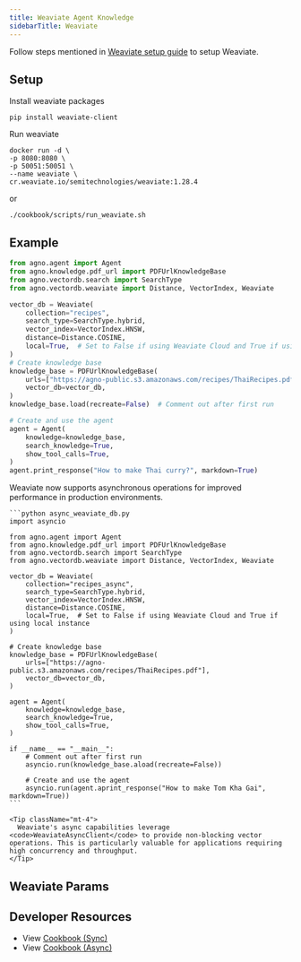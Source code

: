 ```yaml
---
title: Weaviate Agent Knowledge
sidebarTitle: Weaviate
---
```


Follow steps mentioned in [Weaviate setup guide](https://weaviate.io/developers/weaviate/quickstart) to setup Weaviate.

## Setup

Install weaviate packages

```shell
pip install weaviate-client
```

Run weaviate

```shell
docker run -d \
-p 8080:8080 \
-p 50051:50051 \
--name weaviate \
cr.weaviate.io/semitechnologies/weaviate:1.28.4 
```

or 

```shell
./cookbook/scripts/run_weaviate.sh
```

## Example

```python agent_with_knowledge.py
from agno.agent import Agent
from agno.knowledge.pdf_url import PDFUrlKnowledgeBase
from agno.vectordb.search import SearchType
from agno.vectordb.weaviate import Distance, VectorIndex, Weaviate

vector_db = Weaviate(
    collection="recipes",
    search_type=SearchType.hybrid,
    vector_index=VectorIndex.HNSW,
    distance=Distance.COSINE,
    local=True,  # Set to False if using Weaviate Cloud and True if using local instance
)
# Create knowledge base
knowledge_base = PDFUrlKnowledgeBase(
    urls=["https://agno-public.s3.amazonaws.com/recipes/ThaiRecipes.pdf"],
    vector_db=vector_db,
)
knowledge_base.load(recreate=False)  # Comment out after first run

# Create and use the agent
agent = Agent(
    knowledge=knowledge_base,
    search_knowledge=True,
    show_tool_calls=True,
)
agent.print_response("How to make Thai curry?", markdown=True)
```

<Card title="Async Support ⚡">
  <div className="mt-2">
    <p>
      Weaviate now supports asynchronous operations for improved performance in production environments.
    </p>
    
    ```python async_weaviate_db.py
    import asyncio

    from agno.agent import Agent
    from agno.knowledge.pdf_url import PDFUrlKnowledgeBase
    from agno.vectordb.search import SearchType
    from agno.vectordb.weaviate import Distance, VectorIndex, Weaviate

    vector_db = Weaviate(
        collection="recipes_async",
        search_type=SearchType.hybrid,
        vector_index=VectorIndex.HNSW,
        distance=Distance.COSINE,
        local=True,  # Set to False if using Weaviate Cloud and True if using local instance
    )
    
    # Create knowledge base
    knowledge_base = PDFUrlKnowledgeBase(
        urls=["https://agno-public.s3.amazonaws.com/recipes/ThaiRecipes.pdf"],
        vector_db=vector_db,
    )

    agent = Agent(
        knowledge=knowledge_base,
        search_knowledge=True,
        show_tool_calls=True,
    )

    if __name__ == "__main__":
        # Comment out after first run
        asyncio.run(knowledge_base.aload(recreate=False))

        # Create and use the agent
        asyncio.run(agent.aprint_response("How to make Tom Kha Gai", markdown=True))
    ```
    
    <Tip className="mt-4">
      Weaviate's async capabilities leverage <code>WeaviateAsyncClient</code> to provide non-blocking vector operations. This is particularly valuable for applications requiring high concurrency and throughput.
    </Tip>
  </div>
</Card>

## Weaviate Params

<Snippet file="vectordb_weaviate_params.mdx" />

## Developer Resources

- View [Cookbook (Sync)](https://github.com/agno-agi/agno/blob/main/cookbook/agent_concepts/knowledge/vector_dbs/weaviate_db/weaviate_db.py)
- View [Cookbook (Async)](https://github.com/agno-agi/agno/blob/main/cookbook/agent_concepts/knowledge/vector_dbs/weaviate_db/async_weaviate_db.py)
